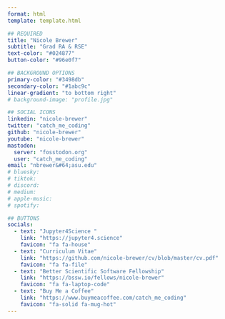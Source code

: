 ```yaml
---
format: html
template: template.html

## REQUIRED
title: "Nicole Brewer"
subtitle: "Grad RA & RSE"
text-color: "#024877"
button-color: "#96e0f7"

## BACKGROUND OPTIONS
primary-color: "#3498db"
secondary-color: "#1abc9c"
linear-gradient: "to bottom right"
# background-image: "profile.jpg"

## SOCIAL ICONS
linkedin: "nicole-brewer"
twitter: "catch_me_coding"
github: "nicole-brewer"
youtube: "nicole-brewer"
mastodon:
  server: "fosstodon.org"
  user: "catch_me_coding"
email: "nbrewer&#64;asu.edu"
# bluesky: 
# tiktok:
# discord:
# medium:
# apple-music:
# spotify:

## BUTTONS
socials:
  - text: "Jupyter4Science "
    link: "https://jupyter4.science"
    favicon: "fa fa-house"
  - text: "Curriculum Vitae"
    link: "https://github.com/nicole-brewer/cv/blob/master/cv.pdf"
    favicon: "fa fa-file"
  - text: "Better Scientific Software Fellowship"
    link: "https://bssw.io/fellows/nicole-brewer"
    favicon: "fa fa-laptop-code"
  - text: "Buy Me a Coffee"
    link: "https://www.buymeacoffee.com/catch_me_coding"
    favicon: "fa-solid fa-mug-hot"
---
```

